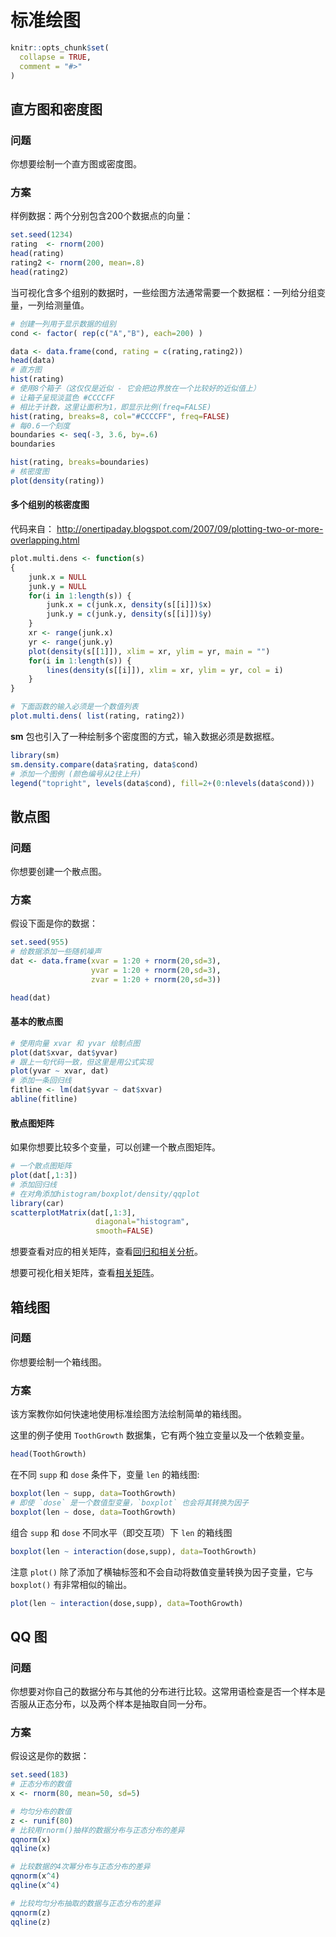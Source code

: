 # 标准绘图

```r
knitr::opts_chunk$set(
  collapse = TRUE,
  comment = "#>"
)
```

## 直方图和密度图

### 问题

你想要绘制一个直方图或密度图。

### 方案

样例数据：两个分别包含200个数据点的向量：

```r
set.seed(1234)
rating  <- rnorm(200)
head(rating)
rating2 <- rnorm(200, mean=.8)
head(rating2)
```

当可视化含多个组别的数据时，一些绘图方法通常需要一个数据框：一列给分组变量，一列给测量值。

```r
# 创建一列用于显示数据的组别
cond <- factor( rep(c("A","B"), each=200) )

data <- data.frame(cond, rating = c(rating,rating2))
head(data)
# 直方图
hist(rating)
# 使用8个箱子（这仅仅是近似 - 它会把边界放在一个比较好的近似值上）
# 让箱子呈现淡蓝色 #CCCCFF
# 相比于计数，这里让面积为1，即显示比例(freq=FALSE)
hist(rating, breaks=8, col="#CCCCFF", freq=FALSE)
# 每0.6一个刻度
boundaries <- seq(-3, 3.6, by=.6)
boundaries

hist(rating, breaks=boundaries)
# 核密度图
plot(density(rating))
```


#### 多个组别的核密度图

代码来自： <http://onertipaday.blogspot.com/2007/09/plotting-two-or-more-overlapping.html>

```r
plot.multi.dens <- function(s)
{
    junk.x = NULL
    junk.y = NULL
    for(i in 1:length(s)) {
        junk.x = c(junk.x, density(s[[i]])$x)
        junk.y = c(junk.y, density(s[[i]])$y)
    }
    xr <- range(junk.x)
    yr <- range(junk.y)
    plot(density(s[[1]]), xlim = xr, ylim = yr, main = "")
    for(i in 1:length(s)) {
        lines(density(s[[i]]), xlim = xr, ylim = yr, col = i)
    }
}

# 下面函数的输入必须是一个数值列表
plot.multi.dens( list(rating, rating2))
```


**sm** 包也引入了一种绘制多个密度图的方式，输入数据必须是数据框。

```r
library(sm)
sm.density.compare(data$rating, data$cond)
# 添加一个图例 (颜色编号从2往上升)
legend("topright", levels(data$cond), fill=2+(0:nlevels(data$cond)))
```


## 散点图

### 问题

你想要创建一个散点图。

### 方案

假设下面是你的数据：

```r
set.seed(955)
# 给数据添加一些随机噪声
dat <- data.frame(xvar = 1:20 + rnorm(20,sd=3),
                  yvar = 1:20 + rnorm(20,sd=3),
                  zvar = 1:20 + rnorm(20,sd=3))

head(dat)
```

#### 基本的散点图

```r
# 使用向量 xvar 和 yvar 绘制点图
plot(dat$xvar, dat$yvar)
# 跟上一句代码一致，但这里是用公式实现
plot(yvar ~ xvar, dat)
# 添加一条回归线
fitline <- lm(dat$yvar ~ dat$xvar)
abline(fitline)
```


#### 散点图矩阵

如果你想要比较多个变量，可以创建一个散点图矩阵。

```r
# 一个散点图矩阵
plot(dat[,1:3])
# 添加回归线
# 在对角添加histogram/boxplot/density/qqplot
library(car)
scatterplotMatrix(dat[,1:3],
                   diagonal="histogram",
                   smooth=FALSE)
```


想要查看对应的相关矩阵，查看[回归和相关分析](#section-7.1)。

想要可视化相关矩阵，查看[相关矩阵](#corr-mat)。

## 箱线图

### 问题

你想要绘制一个箱线图。

### 方案

该方案教你如何快速地使用标准绘图方法绘制简单的箱线图。

这里的例子使用 `ToothGrowth` 数据集，它有两个独立变量以及一个依赖变量。

```r
head(ToothGrowth)
```

在不同 `supp` 和 `dose` 条件下，变量 `len` 的箱线图:

```r
boxplot(len ~ supp, data=ToothGrowth)
# 即使 `dose` 是一个数值型变量，`boxplot` 也会将其转换为因子 
boxplot(len ~ dose, data=ToothGrowth)
```

组合 `supp` 和 `dose` 不同水平（即交互项）下 `len` 的箱线图

```r
boxplot(len ~ interaction(dose,supp), data=ToothGrowth)
```


注意 `plot()` 除了添加了横轴标签和不会自动将数值变量转换为因子变量，它与 `boxplot()` 有非常相似的输出。

```r
plot(len ~ interaction(dose,supp), data=ToothGrowth)
```


## QQ 图 {#qq-plot}

### 问题

你想要对你自己的数据分布与其他的分布进行比较。这常用语检查是否一个样本是否服从正态分布，以及两个样本是抽取自同一分布。

### 方案

假设这是你的数据：

```r
set.seed(183)
# 正态分布的数值
x <- rnorm(80, mean=50, sd=5)

# 均匀分布的数值
z <- runif(80)
# 比较用rnorm()抽样的数据分布与正态分布的差异
qqnorm(x)
qqline(x)

# 比较数据的4次幂分布与正态分布的差异
qqnorm(x^4)
qqline(x^4)

# 比较均匀分布抽取的数据与正态分布的差异
qqnorm(z)
qqline(z)
```


